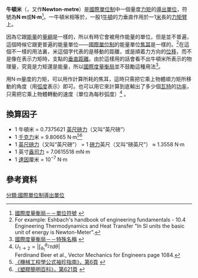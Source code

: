 {{NoteTA|G1=物理学}}
'''牛頓米'''（{{lang-en|'''Newton metre'''}}，又作'''Newton-metre'''）是[[國際單位制|國際單位制]]中一個量度[[力矩|力矩]]的[[国际单位制导出单位|導出單位]]，符號為'''N m'''或'''N·m'''<ref>[http://www.bipm.org/en/si/si_brochure/chapter5/5-1.html 國際度量衡局－－單位符號] {{Wayback|url=http://www.bipm.org/en/si/si_brochure/chapter5/5-1.html |date=20140811001158 }}{{en}}</ref>。一牛頓米相等於，一股1[[牛頓|牛頓]]的力垂直作用於一1[[米_(单位)|米]]長的[[力矩|力矩臂]]上。

因為它跟[[能量|能量]]的[[量綱|量綱]]是一樣的，所以有時它會被用作能量的單位，但是並不普遍，這個時候它跟更普遍的能量單位——[[國際單位制|國際單位制]]的能量單位[[焦耳|焦耳]]是一樣的。<ref name=Eshbach>For example: Eshbach's handbook of engineering fundamentals - 10.4 Engineering Thermodynamics and Heat Transfer "In SI units the basic unit of energy is Newton-Meter".</ref>在這個不一樣的用法裏，米這個字代表的是移動的距離，或是順着力方向的[[位移|位移]]，而不是像在表示力矩時，支點的[[向量積|垂直距離]]。由於這樣用的話會看不出牛頓米所表示的物理量，究竟是力矩還是能量，所以[[國際度量衡局|國際度量衡局]]並不鼓勵這種用法<ref>[http://www.bipm.org/en/si/si_brochure/chapter2/2-2/2-2-2.html 國際度量衡局－－特殊名稱] {{Wayback|url=http://www.bipm.org/en/si/si_brochure/chapter2/2-2/2-2-2.html |date=20130420184231 }}{{en}}</ref>。

用N·m量度的力矩，可以用作計算所耗的焦耳，這時只需把它乘上物體順力矩所移動的角度（用[[弧度|弧度]]表示）即可。也可以用它來計算到底輸出了多少個[[瓦特|瓦特]]的[[功率|功率]]，只需把它乘上物體轉動的速度（單位為每秒弧度）<ref><math>U_{1 \to 2} = \left| \int_{\theta_1}^{\theta_2} \tau d\theta \right|</math><br>Ferdinand Beer et al., Vector Mechanics for Engineers page 1084.</ref> 。

==換算因子==
*1 牛頓米 = 0.7375621 [[英尺磅力|英尺磅力]]（又叫“英尺磅”）
*1 [[千克力|千克力]]米 = 9.80665 N·m<ref>[http://books.google.com/books?id=hAFRfIZMzrwC&pg=PA6 《機械工程學公式袖珍指南》，第6頁] {{Wayback|url=http://books.google.com/books?id=hAFRfIZMzrwC&pg=PA6 |date=20140101074654 }}{{en}}</ref><ref>[http://books.google.com/books?id=0g9QjxsbqmUC&pg=PA621 《塑膠簡明百科》，第621頁] {{Wayback|url=http://books.google.com/books?id=0g9QjxsbqmUC&pg=PA621 |date=20170624202942 }}{{en}}</ref>
*1 [[英尺磅力|英尺磅力]]（又叫“英尺磅”） = 1 [[磅力|磅力]]英尺（又叫“磅英尺”） ≈ 1.3558 N·m
*1 英寸[[盎司力|盎司力]] = 7.0615518 mN·m
*1 [[達因|達因]]厘米 = 10<sup>−7</sup> N·m

==參考資料==
{{reflist}}
{{经典力学国际单位}}
[[分類:國際單位制導出單位|分類:國際單位制導出單位]]